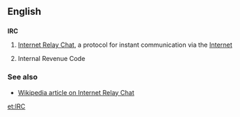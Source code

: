 ==English==

==={{initialism}}===
'''IRC'''

# {{internet}} [[Internet Relay Chat]], a protocol for instant communication via the [[Internet]]
# {{US}} {{law}} Internal Revenue Code

===See also===
* [[w:IRC|Wikipedia article on Internet Relay Chat]]

[[et:IRC]]